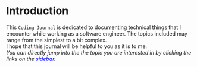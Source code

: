 # Introduction

This `Coding Journal` is dedicated to documenting technical things that I encounter while working as a software engineer.
The topics included may range from the simplest to a bit complex. \
I hope that this journal will be helpful to you as it is to me. \
*You can directly jump into the the topic you are interested in by clicking the links on the <span style="color:blue">sidebar</span>.*
